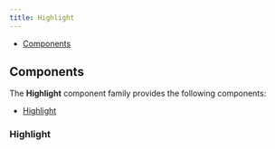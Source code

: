 ```yaml
---
title: Highlight
---
```



<DocusaurusDoc>

- [Components](#components)

## Components

The **Highlight** component family provides the following components:

- [Highlight](#highlight)

### Highlight

<ComponentDocs docs={jsdocHighlight} example={HighlightExample} />

</DocusaurusDoc>
